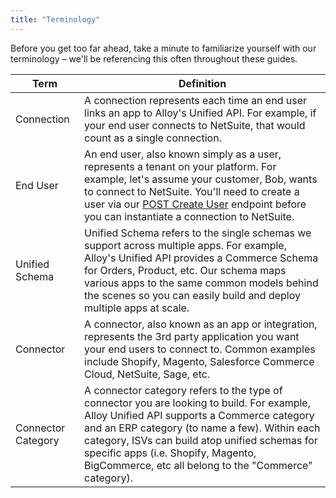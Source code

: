 ```yaml
---
title: "Terminology"
---
```


Before you get too far ahead, take a minute to familiarize yourself with our terminology – we'll be referencing this often throughout these guides.

| Term               | Definition                                                                                                                                                                                                                                                                                                                                   |
| ------------------ | -------------------------------------------------------------------------------------------------------------------------------------------------------------------------------------------------------------------------------------------------------------------------------------------------------------------------------------------- |
| Connection         | A connection represents each time an end user links an app to Alloy's Unified API. For example, if your end user connects to NetSuite, that would count as a single connection.                                                                                                                                                              |
| End User           | An end user, also known simply as a user, represents a tenant on your platform. For example, let's assume your customer, Bob, wants to connect to NetSuite. You'll need to create a user via our [POST Create User](/reference/create-a-user) endpoint before you can instantiate a connection to NetSuite.                                  |
| Unified Schema     | Unified Schema refers to the single schemas we support across multiple apps. For example, Alloy's Unified API provides a Commerce Schema for Orders, Product, etc. Our schema maps various apps to the same common models behind the scenes so you can easily build and deploy multiple apps at scale.                                       |
| Connector          | A connector, also known as an app or integration, represents the 3rd party application you want your end users to connect to. Common examples include Shopify, Magento, Salesforce Commerce Cloud, NetSuite, Sage, etc.                                                                                                                      |
| Connector Category | A connector category refers to the type of connector you are looking to build. For example, Alloy Unified API supports a Commerce category and an ERP category (to name a few). Within each category, ISVs can build atop unified schemas for specific apps (i.e. Shopify, Magento, BigCommerce, etc all belong to the "Commerce" category). |
